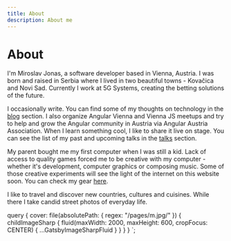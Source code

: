 ```yaml
---
title: About
description: About me
---
```


# About

I'm Miroslav Jonas, a software developer based in Vienna, Austria. I was born and raised in Serbia
where I lived in two beautiful towns - Kovačica and Novi Sad.
Currently I work at 5G Systems, creating the betting solutions of the future.

I occasionally write. You can find some of my thoughts on technology in the [blog](./blog) section.
I also organize <ExternalLink to="https://www.meetup.com/Angular-Vienna/">Angular Vienna</ExternalLink> and <ExternalLink to="https://viennajs.org/">Vienna JS</ExternalLink> meetups and try to help and grow the Angular community
in Austria via <ExternalLink to="https://angular-austria.at">Angular Austria Association</ExternalLink>.
When I learn something cool, I like to share it live on stage. You can see the list of my past and upcoming talks in
the [talks](./talks) section.

My parent bought me my first computer when I was still a kid. Lack of access to quality games forced me to
be creative with my computer - whether it's development, computer graphics or composing music.
Some of those creative experiments will see the light of the internet on this website soon. You can check my gear
[here](./uses).

I like to travel and discover new countries, cultures and cuisines. While there I take candid street photos of
everyday life.

  query {
    cover: file(absolutePath: { regex: "/pages\/m.jpg/" }) {
      childImageSharp {
        fluid(maxWidth: 2000, maxHeight: 600, cropFocus: CENTER) {
          ...GatsbyImageSharpFluid
        }
      }
    }
  }
`;
